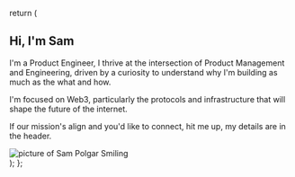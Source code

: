 
  return (
    <section className='bg-transparent dark:bg-transparent'>
      <div className='mx-auto max-w-screen-xl items-center gap-16 py-8 px-4 lg:grid lg:grid-cols-2 lg:py-16 lg:px-6 '>
        <div className='font-light text-gray-500 dark:text-gray-400 sm:text-lg'>
          <h2 className='mb-4 text-4xl font-extrabold tracking-tight text-gray-900 dark:text-white'>
            Hi, I'm Sam
          </h2>
          <p className='mb-6'>
            I'm a Product Engineer, I thrive at the intersection of Product
            Management and Engineering, driven by a curiosity to understand why
            I'm building as much as the what and how.
          </p>
          <p className='mb-6'>
            I'm focused on Web3, particularly the protocols and infrastructure
            that will shape the future of the internet.
          </p>
          <p>
            If our mission's align and you'd like to connect, hit me up, my
            details are in the header.
          </p>
        </div>
        <div className='mt-8 grid gap-4'>
          <Image
            className='shadow-white rounded-md'
            src='/images/main-color.jpg'
            alt='picture of Sam Polgar Smiling'
            width={1080}
            height={1080}
            priority={true}
          />
        </div>
      </div>
    </section>
  );
};

<Hero />

